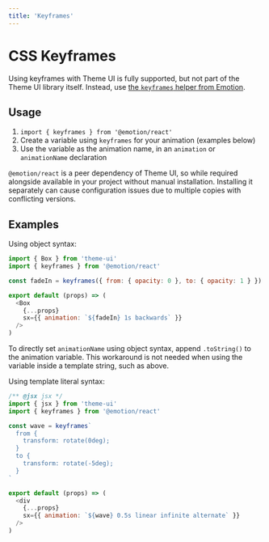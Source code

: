 ```yaml
---
title: 'Keyframes'
---
```


# CSS Keyframes

Using keyframes with Theme UI is fully supported, but not part of the Theme UI
library itself. Instead, use [the `keyframes` helper from Emotion](https://emotion.sh/docs/keyframes).

## Usage

1. `import { keyframes } from '@emotion/react'`
2. Create a variable using `keyframes` for your animation (examples below)
3. Use the variable as the animation name, in an `animation` or `animationName`
   declaration

<Note>

`@emotion/react` is a peer dependency of Theme UI, so while required alongside  available in your
project without manual installation. Installing it separately can cause configuration issues due to
multiple copies with conflicting versions.

</Note>

## Examples

Using object syntax:

```js
import { Box } from 'theme-ui'
import { keyframes } from '@emotion/react'

const fadeIn = keyframes({ from: { opacity: 0 }, to: { opacity: 1 } })

export default (props) => (
  <Box
    {...props}
    sx={{ animation: `${fadeIn} 1s backwards` }}
  />
)
```

<Note>

To directly set `animationName` using object syntax, append `.toString()` to the animation variable.
This workaround is not needed when using the variable inside a template string, such as above.

</Note>

Using template literal syntax:

```js
/** @jsx jsx */
import { jsx } from 'theme-ui'
import { keyframes } from '@emotion/react'

const wave = keyframes`
  from {
    transform: rotate(0deg);
  }
  to {
    transform: rotate(-5deg);
  }
`

export default (props) => (
  <div
    {...props}
    sx={{ animation: `${wave} 0.5s linear infinite alternate` }}
  />
)
```
